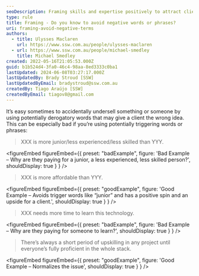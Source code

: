 ```yaml
---
seoDescription: Framing skills and expertise positively to attract clients seeking high-quality services.
type: rule
title: Framing - Do you know to avoid negative words or phrases?
uri: framing-avoid-negative-terms
authors:
  - title: Ulysses Maclaren
    url: https://www.ssw.com.au/people/ulysses-maclaren
  - url: https://www.ssw.com.au/people/michael-smedley
    title: Michael Smedley
created: 2022-05-16T21:05:53.000Z
guid: b1b524d4-3fa0-46c4-98aa-8ed3333c0ba1
lastUpdated: 2024-06-08T03:27:17.000Z
lastUpdatedBy: Brady Stroud [SSW]
lastUpdatedByEmail: bradystroud@ssw.com.au
createdBy: Tiago Araújo [SSW]
createdByEmail: tiagov8@gmail.com
---
```


It’s easy sometimes to accidentally undersell something or someone by using potentially derogatory words that may give a client the wrong idea.
This can be especially bad if you’re using potentially triggering words or phrases:

> XXX is more junior/less experienced/less skilled than YYY.

<figureEmbed figureEmbed={{
  preset: "badExample",
  figure: 'Bad Example – Why are they paying for a junior, a less experienced, less skilled person?',
  shouldDisplay: true
} } />


> XXX is more affordable than YYY.

<figureEmbed figureEmbed={{
  preset: "goodExample",
  figure: 'Good Example – Avoids trigger words like “junior” and has a positive spin and an upside for a client.',
  shouldDisplay: true
} } />


> XXX needs more time to learn this technology.

<figureEmbed figureEmbed={{
  preset: "badExample",
  figure: 'Bad Example – Why are they paying for someone to learn?',
  shouldDisplay: true
} } />


> There’s always a short period of upskilling in any project until everyone’s fully proficient in the whole stack.

<figureEmbed figureEmbed={{
  preset: "goodExample",
  figure: 'Good Example – Normalizes the issue',
  shouldDisplay: true
} } />
